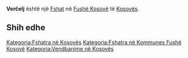 {{Fshat në Kosovës
 | Emri                = Verčelj
| srp_N_name = Verčelj
| srp_N_FULL_NAME_RO = Verčelj
| srp_N_FULL_NAME_ND_RO = Vercelj
| srp_N_SORT_NAME_RG = VERCELJ
| srp_N_FULL_NAME_RG = Verčelj
| srp_N_FULL_NAME_ND_RG = Vercelj

 | Emri (Rasa dhanore) = 
 | Figura              = 
 | Shteti              = Kosovo
 | Komuna              = Fushë Kosovë
 | Kodi postar         = 
 | Sipërfaqja          = 

 | Popullsia           = 

 | Regj. i popullsisë  = 
 | Dend. e popullsisë  = 
 | Faqja zyrtare       = 
 <!--- Koordinatat ----> 
 | Gjerësia            = 42.676389
 | Gjatësia            = 21.623611
 | Lartësia            = 
}}
'''Verčelj''' është një [[Fshat]] në [[Fushë Kosovë]] të [[Kosovës]].

<!-- == Gjeografia == -->
<!-- == Historia == -->
<!-- == Demografia == -->
== Shih edhe ==
{{Komuna Fushë Kosovë}}
{{Kosovo-Administrata-Cung}}

[[Kategoria:Fshatra në Kosovës]]
[[Kategoria:Fshatra në Kommunes Fushë Kosovë]]
[[Kategoria:Vendbanime në Kosovës]]